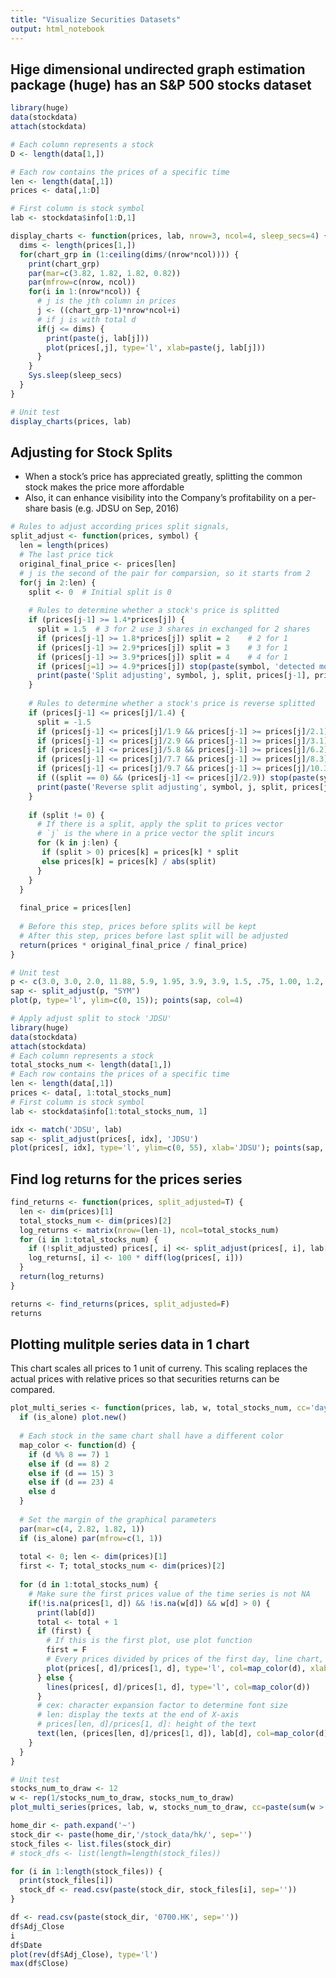 ```yaml
---
title: "Visualize Securities Datasets"
output: html_notebook
---
```


## Hige dimensional undirected graph estimation package (huge) has an S&P 500 stocks dataset

```r
library(huge)
data(stockdata)
attach(stockdata)

# Each column represents a stock
D <- length(data[1,])

# Each row contains the prices of a specific time
len <- length(data[,1])
prices <- data[,1:D]

# First column is stock symbol
lab <- stockdata$info[1:D,1]

display_charts <- function(prices, lab, nrow=3, ncol=4, sleep_secs=4) {
  dims <- length(prices[1,])
  for(chart_grp in (1:ceiling(dims/(nrow*ncol)))) {
    print(chart_grp)
    par(mar=c(3.82, 1.82, 1.82, 0.82))
    par(mfrow=c(nrow, ncol))
    for(i in 1:(nrow*ncol)) {
      # j is the jth column in prices
      j <- ((chart_grp-1)*nrow*ncol+i)
      # if j is with total d
      if(j <= dims) {
        print(paste(j, lab[j]))
        plot(prices[,j], type='l', xlab=paste(j, lab[j]))
      }
    }
    Sys.sleep(sleep_secs)
  }
}

# Unit test
display_charts(prices, lab)
```

## Adjusting for Stock Splits

* When a stock's price has appreciated greatly, splitting the common stock makes the price more affordable
* Also, it can enhance visibility into the Company's profitability on a per-share basis (e.g. JDSU on Sep, 2016)

```r
# Rules to adjust according prices split signals, 
split_adjust <- function(prices, symbol) {
  len = length(prices)
  # The last price tick
  original_final_price <- prices[len]
  # j is the second of the pair for comparsion, so it starts from 2
  for(j in 2:len) {
    split <- 0  # Initial split is 0
    
    # Rules to determine whether a stock's price is splitted
    if (prices[j-1] >= 1.4*prices[j]) {
      split = 1.5  # 3 for 2 use 3 shares in exchanged for 2 shares
      if (prices[j-1] >= 1.8*prices[j]) split = 2    # 2 for 1
      if (prices[j-1] >= 2.9*prices[j]) split = 3    # 3 for 1
      if (prices[j-1] >= 3.9*prices[j]) split = 4    # 4 for 1
      if (prices[j=1] >= 4.9*prices[j]) stop(paste(symbol, 'detected more than 4:1 split'))
      print(paste('Split adjusting', symbol, j, split, prices[j-1], prices[j]))
    }
    
    # Rules to determine whether a stock's price is reverse splitted
    if (prices[j-1] <= prices[j]/1.4) {
      split = -1.5 
      if (prices[j-1] <= prices[j]/1.9 && prices[j-1] >= prices[j]/2.1) split = -2
      if (prices[j-1] <= prices[j]/2.9 && prices[j-1] >= prices[j]/3.1) split = -3
      if (prices[j-1] <= prices[j]/5.8 && prices[j-1] >= prices[j]/6.2) split = -6
      if (prices[j-1] <= prices[j]/7.7 && prices[j-1] >= prices[j]/8.3) split = -8
      if (prices[j-1] <= prices[j]/9.7 && prices[j-1] >= prices[j]/10.3) split = -10
      if ((split == 0) && (prices[j-1] <= prices[j]/2.9)) stop(paste(symbol, 'detected more than double reverse split'))
      print(paste('Reverse split adjusting', symbol, j, split, prices[j-1], prices[j])) 
    }
    
    if (split != 0) {
      # If there is a split, apply the split to prices vector
      # `j` is the where in a price vector the split incurs
      for (k in j:len) {
       if (split > 0) prices[k] = prices[k] * split
       else prices[k] = prices[k] / abs(split)
      }
    }
  }
  
  final_price = prices[len]
  
  # Before this step, prices before splits will be kept
  # After this step, prices before last split will be adjusted
  return(prices * original_final_price / final_price)
}

# Unit test
p <- c(3.0, 3.0, 2.0, 11.88, 5.9, 1.95, 3.9, 3.9, 1.5, .75, 1.00, 1.2, 1.4, 1.8, 2.1, 1.05, 1.3)
sap <- split_adjust(p, "SYM")
plot(p, type='l', ylim=c(0, 15)); points(sap, col=4)

# Apply adjust split to stock 'JDSU'
library(huge)
data(stockdata)
attach(stockdata)
# Each column represents a stock
total_stocks_num <- length(data[1,])
# Each row contains the prices of a specific time
len <- length(data[,1])
prices <- data[, 1:total_stocks_num]
# First column is stock symbol
lab <- stockdata$info[1:total_stocks_num, 1]

idx <- match('JDSU', lab)
sap <- split_adjust(prices[, idx], 'JDSU')
plot(prices[, idx], type='l', ylim=c(0, 55), xlab='JDSU'); points(sap, col=4)
```

## Find log returns for the prices series

```r
find_returns <- function(prices, split_adjusted=T) {
  len <- dim(prices)[1]
  total_stocks_num <- dim(prices)[2]
  log_returns <- matrix(nrow=(len-1), ncol=total_stocks_num)
  for (i in 1:total_stocks_num) {
    if (!split_adjusted) prices[, i] <<- split_adjust(prices[, i], lab[i])
    log_returns[, i] <- 100 * diff(log(prices[, i]))
  }
  return(log_returns)
}

returns <- find_returns(prices, split_adjusted=F)
returns
```

## Plotting mulitple series data in 1 chart

This chart scales all prices to 1 unit of curreny. This scaling replaces the actual prices with relative prices so that securities returns can be compared.

```r
plot_multi_series <- function(prices, lab, w, total_stocks_num, cc='days', ret=NA, ylim=c(.2, 15), is_alone=T) {
  if (is_alone) plot.new()
  
  # Each stock in the same chart shall have a different color
  map_color <- function(d) {
    if (d %% 8 == 7) 1 
    else if (d == 8) 2
    else if (d == 15) 3
    else if (d == 23) 4
    else d
  }
  
  # Set the margin of the graphical parameters
  par(mar=c(4, 2.82, 1.82, 1))
  if (is_alone) par(mfrow=c(1, 1))
  
  total <- 0; len <- dim(prices)[1]
  first <- T; total_stocks_num <- dim(prices)[2]
  
  for (d in 1:total_stocks_num) {
    # Make sure the first prices value of the time series is not NA
    if(!is.na(prices[1, d]) && !is.na(w[d]) && w[d] > 0) {
      print(lab[d])
      total <- total + 1
      if (first) {
        # If this is the first plot, use plot function
        first = F
        # Every prices divided by prices of the first day, line chart, xlab is displayed in days
        plot(prices[, d]/prices[1, d], type='l', col=map_color(d), xlab=cc, ylim=ylim)
      } else {
        lines(prices[, d]/prices[1, d], type='l', col=map_color(d))
      }
      # cex: character expansion factor to determine font size
      # len: display the texts at the end of X-axis
      # prices[len, d]/prices[1, d]: height of the text
      text(len, (prices[len, d]/prices[1, d]), lab[d], col=map_color(d), cex=.8)
    }
  }
}

# Unit test
stocks_num_to_draw <- 12
w <- rep(1/stocks_num_to_draw, stocks_num_to_draw)
plot_multi_series(prices, lab, w, stocks_num_to_draw, cc=paste(sum(w > 0), 'stocks'), ret='', ylim=c(.5, 8))
```

```r
home_dir <- path.expand('~')
stock_dir <- paste(home_dir,'/stock_data/hk/', sep='')
stock_files <- list.files(stock_dir)
# stock_dfs <- list(length=length(stock_files))

for (i in 1:length(stock_files)) {
  print(stock_files[i])
  stock_df <- read.csv(paste(stock_dir, stock_files[i], sep=''))   
}

df <- read.csv(paste(stock_dir, '0700.HK', sep=''))
df$Adj_Close
i
df$Date
plot(rev(df$Adj_Close), type='l')
max(df$Close)
```
